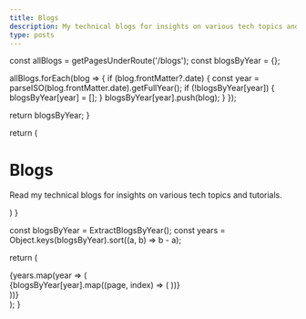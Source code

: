 ```yaml
---
title: Blogs
description: My technical blogs for insights on various tech topics and tutorials.
type: posts
---
```


  const allBlogs = getPagesUnderRoute('/blogs');
  const blogsByYear = {};

  allBlogs.forEach(blog => {
    if (blog.frontMatter?.date) {
      const year = parseISO(blog.frontMatter.date).getFullYear();
      if (!blogsByYear[year]) {
        blogsByYear[year] = [];
      }
      blogsByYear[year].push(blog);
    }
  });

  return blogsByYear;
}

  return (
    <div className="max-w-screen-lg mx-auto pt-4 pb-8 mb-16 border-b border-gray-400 border-opacity-20">
      <h1>
        <span className="font-bold leading-tight lg:text-5xl">Blogs</span>
      </h1>
      <p className="italic text-center opacity-60 font-space-grotesk">
        Read my technical blogs for insights on various tech topics and tutorials.
      </p>
    </div>
  )
}

  const blogsByYear = ExtractBlogsByYear();
  const years = Object.keys(blogsByYear).sort((a, b) => b - a);

  return (
    <div className="-mt-0">
      {years.map(year => (
        <div key={year} className="relative mt-40">
          <GhostLabel text={year.toString()} />
          {blogsByYear[year].map((page, index) => (
            <BlogRow key={index} page={page} />
          ))}
        </div>
      ))}
    </div>
  );
}

<BlogHeader />
<BlogIndex />
